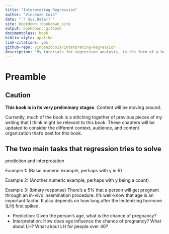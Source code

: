 ```yaml
--- 
title: "Interpreting Regression"
author: "Vincenzo Coia"
date: "`r Sys.Date()`"
site: bookdown::bookdown_site
output: bookdown::gitbook
documentclass: book
biblio-style: apalike
link-citations: yes
github-repo: vincenzocoia/Interpreting-Regression
description: "My tutorials for regression analysis, in the form of a bookdown book."
---
```


# Preamble

## Caution {#caution}

**This book is in its very preliminary stages**. Content will be moving around.

Currently, much of the book is a stitching together of previous pieces of my writing that I think might be relevant to this book. These chapters will be updated to consider the different context, audience, and content organization that's best for this book.

## The two main tasks that regression tries to solve

prediction and interpretation

Example 1: (Basic numeric example, perhaps with y in R)

Example 2: (Another numeric example, perhaps with y being a count)

Example 3: (binary response) There's a 5% that a person will get pregnant through an in-vivo insemination procedure. It's well-know that age is an important factor. It also depends on how long after the leutenizing hormone (LH) first spiked.

- Prediction: Given the person's age, what is the chance of pregnancy?
- Interpretation: How does age influence the chance of pregnancy? What about LH? What about LH for people over 40?

